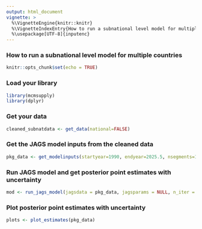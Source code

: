 ```yaml
---
output: html_document
vignette: >
  %\VignetteEngine{knitr::knitr}
  %\VignetteIndexEntry{How to run a subnational level model for multiple countries}
  %\usepackage[UTF-8]{inputenc}
---
```


### How to run a subnational level model for multiple countries

```r
knitr::opts_chunk$set(echo = TRUE)
```

### Load your library

```r
library(mcmsupply)
library(dplyr)
```

### Get your data

```r
cleaned_subnatdata <- get_data(national=FALSE)
```

### Get the JAGS model inputs from the cleaned data


```r
pkg_data <- get_modelinputs(startyear=1990, endyear=2025.5, nsegments=12, raw_data = cleaned_subnatdata)
```

### Run JAGS model and get posterior point estimates with uncertainty

```r
mod <- run_jags_model(jagsdata = pkg_data, jagsparams = NULL, n_iter = 80000, n_burnin = 10000, n_thin = 35)

```

### Plot posterior point estimates with uncertainty

```r
plots <- plot_estimates(pkg_data) 
```

